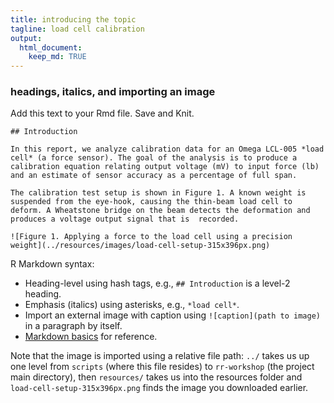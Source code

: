 ```yaml
---
title: introducing the topic 
tagline: load cell calibration 
output: 
  html_document:
    keep_md: TRUE
---
```


[//]: this is a comment in Rmd

### headings, italics, and importing an image

Add this text to your Rmd file. Save and Knit. 

```
## Introduction

In this report, we analyze calibration data for an Omega LCL-005 *load cell* (a force sensor). The goal of the analysis is to produce a calibration equation relating output voltage (mV) to input force (lb) and an estimate of sensor accuracy as a percentage of full span.

The calibration test setup is shown in Figure 1. A known weight is suspended from the eye-hook, causing the thin-beam load cell to deform. A Wheatstone bridge on the beam detects the deformation and produces a voltage output signal that is  recorded.

![Figure 1. Applying a force to the load cell using a precision weight](../resources/images/load-cell-setup-315x396px.png)
```

R Markdown syntax: 

- Heading-level using hash tags, e.g., `## Introduction` is a level-2 heading.
- Emphasis (italics) using asterisks, e.g., `*load cell*`.
- Import an external image with caption using `![caption](path to image)` in a paragraph by itself. 
- [Markdown basics](http://rmarkdown.rstudio.com/authoring_basics.html) for reference.

Note that the image is imported using a relative file path:  `../` takes us up one level from `scripts` (where this file resides) to `rr-workshop` (the project main directory), then `resources/` takes us into the resources folder and `load-cell-setup-315x396px.png` finds the image you downloaded earlier. 





